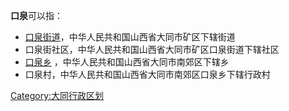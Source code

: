 '''口泉'''可以指：
* [[口泉街道|口泉街道]]，中华人民共和国山西省大同市矿区下辖街道
* 口泉街社区，中华人民共和国山西省大同市矿区口泉街道下辖社区
* [[口泉乡|口泉乡]] ，中华人民共和国山西省大同市南郊区下辖乡
* 口泉村，中华人民共和国山西省大同市南郊区口泉乡下辖行政村
{{disambig|K口|Cat=二字中国地名消歧义}}

[[Category:大同行政区划|Category:大同行政区划]]